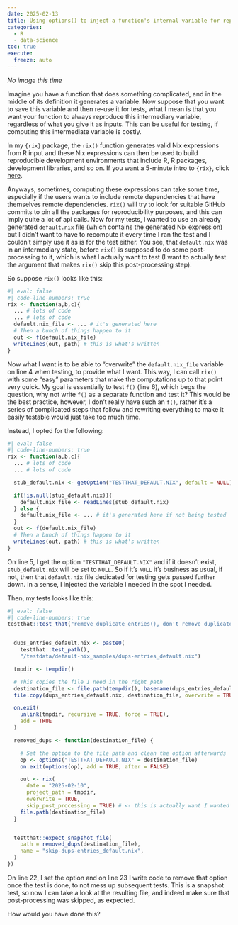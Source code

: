 ```yaml
---
date: 2025-02-13
title: Using options() to inject a function's internal variable for reproducible testing
categories:
  - R
  - data-science
toc: true
execute:
  freeze: auto
---
```


*No image this time*

Imagine you have a function that does something complicated, and in the middle
of its definition it generates a variable. Now suppose that you want to save
this variable and then re-use it for tests, what I mean is that you want your
function to always reproduce this intermediary variable, regardless of what you
give it as inputs. This can be useful for testing, if computing this
intermediate variable is costly.

In my `{rix}` package, the `rix()` function generates valid Nix expressions
from R input and these Nix expressions can then be used to build reproducible
development environments that include R, R packages, development libraries, and so on.
If you want a 5-minute intro to `{rix}`, click
[here](https://www.youtube.com/watch?v=OOu6gjQ310c).

Anyways, sometimes, computing these expressions can take some time, especially
if the users wants to include remote dependencies that have themselves remote
dependencies. `rix()` will try to look for suitable GitHub commits to pin all
the packages for reproducibility purposes, and this can imply quite a lot of api
calls. Now for my tests, I wanted to use an already generated `default.nix` file
(which contains the generated Nix expression) but I didn't want to have to
recompute it every time I ran the test and I couldn't simply use it as is for
the test either. You see, that `default.nix` was in an intermediary state,
before `rix()` is supposed to do some post-processing to it, which is what I
actually want to test (I want to actually test the argument that makes `rix()`
skip this post-processing step).

So suppose `rix()` looks like this:

```r
#| eval: false
#| code-line-numbers: true
rix <- function(a,b,c){
  ... # lots of code
  ... # lots of code
  default.nix_file <- ... # it's generated here
  # Then a bunch of things happen to it
  out <- f(default.nix_file)
  writeLines(out, path) # this is what's written
}
```

Now what I want is to be able to "overwrite" the `default.nix_file` variable on
line 4 when testing, to provide what I want. This way, I can call `rix()` with
some "easy" parameters that make the computations up to that point very quick.
My goal is essentially to test `f()` (line 6), which begs the question, why not
write `f()` as a separate function and test it? This would be the best practice,
however, I don't really have such an `f()`, rather it's a series of complicated
steps that follow and rewriting everything to make it easily testable would just
take too much time.

Instead, I opted for the following:

```r
#| eval: false
#| code-line-numbers: true
rix <- function(a,b,c){
  ... # lots of code
  ... # lots of code

  stub_default.nix <- getOption("TESTTHAT_DEFAULT.NIX", default = NULL)

  if(!is.null(stub_default.nix)){
    default.nix_file <- readLines(stub_default.nix)
  } else {
    default.nix_file <- ... # it's generated here if not being tested
  }
  out <- f(default.nix_file)
  # Then a bunch of things happen to it
  writeLines(out, path) # this is what's written
}
```

On line 5, I get the option `"TESTTHAT_DEFAULT.NIX"` and if it doesn't exist,
`stub_default.nix` will be set to `NULL`. So if it's `NULL` it's business as
usual, if not, then that `default.nix` file dedicated for testing gets passed
further down. In a sense, I injected the variable I needed in the spot I needed.

Then, my tests looks like this:

```r
#| eval: false
#| code-line-numbers: true
testthat::test_that("remove_duplicate_entries(), don't remove duplicates if skip", {


  dups_entries_default.nix <- paste0(
    testthat::test_path(),
    "/testdata/default-nix_samples/dups-entries_default.nix")

  tmpdir <- tempdir()

  # This copies the file I need in the right path
  destination_file <- file.path(tempdir(), basename(dups_entries_default.nix))
  file.copy(dups_entries_default.nix, destination_file, overwrite = TRUE)

  on.exit(
    unlink(tmpdir, recursive = TRUE, force = TRUE),
    add = TRUE
  )

  removed_dups <- function(destination_file) {

    # Set the option to the file path and clean the option afterwards
    op <- options("TESTTHAT_DEFAULT.NIX" = destination_file)
    on.exit(options(op), add = TRUE, after = FALSE)

    out <- rix(
      date = "2025-02-10",
      project_path = tmpdir,
      overwrite = TRUE,
      skip_post_processing = TRUE) # <- this is actually want I wanted to test
    file.path(destination_file)
  }


  testthat::expect_snapshot_file(
    path = removed_dups(destination_file),
    name = "skip-dups-entries_default.nix",
  )
})
```

On line 22, I set the option and on line 23 I write code to remove that option
once the test is done, to not mess up subsequent tests. This is a snapshot test,
so now I can take a look at the resulting file, and indeed make sure that
post-processing was skipped, as expected.

How would you have done this?

